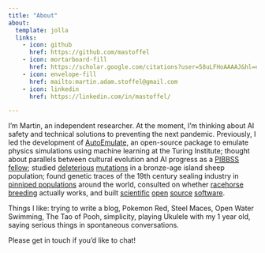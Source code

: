 ```yaml
---
title: "About"
about:
  template: jolla
  links:
    - icon: github
      href: https://github.com/mastoffel
    - icon: mortarboard-fill
      href: https://scholar.google.com/citations?user=58uLFHoAAAAJ&hl=en&oi=ao
    - icon: envelope-fill
      href: mailto:martin.adam.stoffel@gmail.com
    - icon: linkedin
      href: https://linkedin.com/in/mastoffel/

---
```


I'm Martin, an independent researcher. At the moment, I'm thinking about AI safety and technical solutions to preventing the next pandemic. Previously, I led the development of [AutoEmulate](https://github.com/alan-turing-institute/autoemulate), an open-source package to emulate physics simulations using machine learning at the Turing Institute; thought about parallels between cultural evolution and AI progress as a [PIBBSS fellow](https://pibbss.ai/); studied [deleterious](https://www.nature.com/articles/s41467-021-23222-9) [mutations](https://academic.oup.com/evlett/article/5/3/187/6697630) in a bronze-age island sheep population; found genetic traces of the 19th century sealing industry in [pinniped populations](https://www.nature.com/articles/s41467-018-06695-z) around the world, consulted on whether [racehorse breeding](https://scholar.google.com/citations?view_op=view_citation&hl=en&user=58uLFHoAAAAJ&sortby=pubdate&citation_for_view=58uLFHoAAAAJ:bEWYMUwI8FkC) actually works, and built [scientific](https://besjournals.onlinelibrary.wiley.com/doi/full/10.1111/2041-210X.12797) [open](https://journals.plos.org/plosone/article?id=10.1371/journal.pone.0198311) [source](https://peerj.com/articles/11414/) [software](https://besjournals.onlinelibrary.wiley.com/doi/full/10.1111/2041-210X.12588).

Things I like: trying to write a blog, Pokemon Red, Steel Maces, Open Water Swimming, The Tao of Pooh, simplicity, playing Ukulele with my 1 year old, saying serious things in spontaneous conversations. 


Please get in touch if you'd like to chat!
